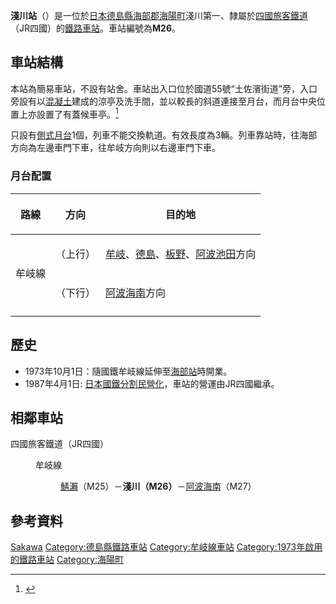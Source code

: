{{noteTA
|T=zh-tw:淺川車站; zh-cn:浅川站; zh-hk:淺川站;
|1=zh-tw:淺川車站; zh-cn:浅川站; zh-hk:淺川站;
}}
{{日本車站資訊
|公司色     = #1cadca
|文字色     =
|站名       = 淺川站
|圖片       = 
|pxl       =
|圖片說明   = 
|日文原名   = 浅川
|平假名     = あさかわ
|羅馬拼音   = Asakawa
|前一站     = M25 [[鯖瀨站|鯖瀨]]
|後一站     = [[阿波海南站|阿波海南]] M27
|前一站距離 = 3.4
|後一站距離 = 2.4
|電報略號   = アサ
|車站編號   = {{車站編號c|#00B5AD|M26}}
|所屬公司   = [[四國旅客鐵道|四國旅客鐵道]]（JR四國）
|所屬路線   = {{Color|#00b5ad|■}}[[牟岐線|牟岐線]]
|距離       = 75.4
|起站       = [[德島站|德島]]
|所在地     = [[德島縣|德島縣]][[海部郡_(德島縣)|海部郡]][[海陽町|海陽町]]淺川第一
|車站構造   = 地面車站
|月台配置   = 1面1線
|啟用年月日 = 1973年10月1日
|廢止年月日 =
|上下車人次 = 
|統計年度   = 
|備註       = 無人站
}}

'''淺川站'''（{{jpn|j=浅川駅|hg=あさかわえき|rm=Asakawa eki|f=y}}）是一位於[[日本|日本]][[德島縣|德島縣]][[海部郡_(德島縣)|海部郡]][[海陽町|海陽町]]淺川第一、隸屬於[[四國旅客鐵道|四國旅客鐵道]]（JR四國）的[[鐵路車站|鐵路車站]]。車站編號為'''M26'''。

==車站結構==
本站為簡易車站，不設有站舍。車站出入口位於國道55號“土佐濱街道”旁，入口旁設有以[[混凝土|混凝土]]建成的涼亭及洗手間，並以較長的斜道連接至月台，而月台中央位置上亦設置了有蓋候車亭。<ref>{{Cite web |url=http://www.tsuchibuta.com/jr-shikoku/mugiline/28asakawa/28asakawa.htm |title=非官方車站介紹。 |access-date=2012-09-18 |archive-date=2015-09-29 |archive-url=https://web.archive.org/web/20150929152826/http://www.tsuchibuta.com/jr-shikoku/mugiline/28asakawa/28asakawa.htm |dead-url=no }}</ref>

只設有[[側式月台|側式月台]]1個，列車不能交換軌道。有效長度為3輛。列車靠站時，往海部方向為左邊車門下車，往牟岐方向則以右邊車門下車。
===月台配置===
{| class="wikitable"
!路線!!方向!!目的地
|-
!rowspan="2"|{{Color|#00b5ad|■}}牟岐線
|（上行）
|[[牟岐站|牟岐]]、[[德島站|德島]]、[[板野站|板野]]、[[阿波池田站|阿波池田]]方向
|-
|（下行）
|[[阿波海南站|阿波海南]]方向
|-
|}

==歷史==
* 1973年10月1日：隨國鐵牟岐線延伸至[[海部站|海部站]]時開業。
* 1987年4月1日: [[日本國鐵分割民營化|日本國鐵分割民營化]]，車站的營運由JR四國繼承。

==相鄰車站==
; 四國旅客鐵道（JR四國）
: {{Color|#00b5ad|■}}牟岐線
:: [[鯖瀨站|鯖瀨]]（M25）－'''淺川（M26）'''－[[阿波海南站|阿波海南]]（M27）

==參考資料==
{{reflist}}

{{牟岐線}}

{{DEFAULTSORT:Asakawa}}
[[Category:日本鐵路車站_A|Sakawa]]
[[Category:德島縣鐵路車站|Category:德島縣鐵路車站]]
[[Category:牟岐線車站|Category:牟岐線車站]]
[[Category:1973年啟用的鐵路車站|Category:1973年啟用的鐵路車站]]
[[Category:海陽町|Category:海陽町]]